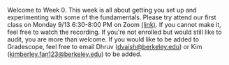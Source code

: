 Welcome to Week 0. This week is all about getting you set up and experimenting with some of the fundamentals.
Please try attend our first class on Monday 9/13 6:30-8:00 PM on Zoom 
[(link)](https://berkeley.zoom.us/j/99149559936). If you cannot make it, feel free to watch the recording. 
If you're not enrolled but would still like to audit, you are more than welcome. 
If you would like to be added to Gradescope, feel free to email Dhruv (dvaish@berkeley.edu)
or Kim (kimberley.fan123@berkeley.edu) to be added.

